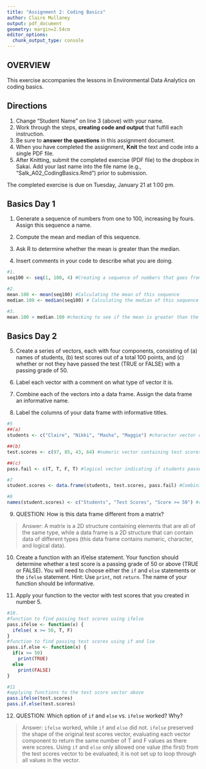 ```yaml
---
title: "Assignment 2: Coding Basics"
author: Claire Mullaney
output: pdf_document
geometry: margin=2.54cm
editor_options: 
  chunk_output_type: console
---
```


## OVERVIEW

This exercise accompanies the lessons in Environmental Data Analytics on coding basics. 

## Directions
1. Change "Student Name" on line 3 (above) with your name.
3. Work through the steps, **creating code and output** that fulfill each instruction.
4. Be sure to **answer the questions** in this assignment document.
6. When you have completed the assignment, **Knit** the text and code into a single PDF file.
8. After Knitting, submit the completed exercise (PDF file) to the dropbox in Sakai. Add your last name into the file name (e.g., "Salk_A02_CodingBasics.Rmd") prior to submission.

The completed exercise is due on Tuesday, January 21 at 1:00 pm.


## Basics Day 1

1. Generate a sequence of numbers from one to 100, increasing by fours. Assign this sequence a name. 

2. Compute the mean and median of this sequence. 

3. Ask R to determine whether the mean is greater than the median. 

4. Insert comments in your code to describe what you are doing.

```r
#1. 
seq100 <- seq(1, 100, 4) #Creating a sequence of numbers that goes from 1 to 100, counting by 4

#2. 
mean.100 <- mean(seq100) #Calculating the mean of this sequence
median.100 <- median(seq100) # Calculating the median of this sequence

#3.
mean.100 > median.100 #checking to see if the mean is greater than the median

```

## Basics Day 2

5. Create a series of vectors, each with four components, consisting of (a) names of students, (b) test scores out of a total 100 points, and (c) whether or not they have passed the test (TRUE or FALSE) with a passing grade of 50.

6. Label each vector with a comment on what type of vector it is.

7. Combine each of the vectors into a data frame. Assign the data frame an informative name.

8. Label the columns of your data frame with informative titles.

```r
#5
##(a)
students <- c("Claire", "Nikki", "Masha", "Maggie") #character vector containing the names of students

##(b)
test.scores <- c(97, 85, 43, 64) #numeric vector containing test scores

##(c)
pass.fail <- c(T, T, F, T) #logical vector indicating if students passed the test (T) or failed the test (F)

#7
student.scores <- data.frame(students, test.scores, pass.fail) #Combining vectors into a data frame

#8
names(student.scores) <- c("Students", "Test Scores", "Score >= 50") #renaming the columns of the data frame
```

9. QUESTION: How is this data frame different from a matrix?

> Answer: A matrix is a 2D structure containing elements that are all of the same type, while a data frame is a 2D structure that can contain data of different types (this data frame contains numeric, character, and logical data). 

10. Create a function with an if/else statement. Your function should determine whether a test score is a passing grade of 50 or above (TRUE or FALSE). You will need to choose either the `if` and `else` statements or the `ifelse` statement. Hint: Use `print`, not `return`. The name of your function should be informative.

11. Apply your function to the vector with test scores that you created in number 5. 

```r
#10.
#function to find passing test scores using ifelse
pass.ifelse <- function(x) {
  ifelse( x >= 50, T, F)
}
#function to find passing test scores using if and lse
pass.if.else <- function(x) {
  if(x >= 50)
    print(TRUE)
  else
    print(FALSE)
}

#11
#applying functions to the test score vector above
pass.ifelse(test.scores)
pass.if.else(test.scores)
```

12. QUESTION: Which option of `if` and `else` vs. `ifelse` worked? Why?

> Answer: `ifelse` worked, while `if` and `else` did not. `ifelse` preserved the shape of the original test scores vector, evaluating each vector component to return the same number of T and F values as there were scores. Using `if` and `else` only allowed one value (the first) from the test scores vector to be evaluated; it is not set up to loop through all values in the vector.
